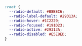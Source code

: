 ```css
:root {
  --radio-default: #B8BEC6;
  --radio-label-default: #29313A;
  --radio-hover: #1C2229;
  --radio-focused: #191D23;
  --radio-active: #29313A;
  --radio-disabled: #E5E8ED;
}
```